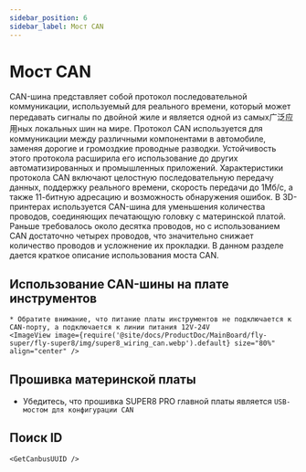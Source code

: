 ```yaml
---
sidebar_position: 6
sidebar_label: Мост CAN
---
```






# Мост CAN

CAN-шина представляет собой протокол последовательной коммуникации, используемый для реального времени, который может передавать сигналы по двойной жиле и является одной из самых广泛应用ных локальных шин на мире. Протокол CAN используется для коммуникации между различными компонентами в автомобиле, заменяя дорогие и громоздкие проводные разводки. Устойчивость этого протокола расширила его использование до других автоматизированных и промышленных приложений. Характеристики протокола CAN включают целостную последовательную передачу данных, поддержку реального времени, скорость передачи до 1Мб/с, а также 11-битную адресацию и возможность обнаружения ошибок.
В 3D-принтерах используется CAN-шина для уменьшения количества проводов, соединяющих печатающую головку с материнской платой. Раньше требовалось около десятка проводов, но с использованием CAN достаточно четырех проводов, что значительно снижает количество проводов и усложнение их прокладки.
В данном разделе дается краткое описание использования моста CAN.

## Использование CAN-шины на плате инструментов

    * Обратите внимание, что питание платы инструментов не подключается к CAN-порту, а подключается к линии питания 12V-24V
    <ImageView image={require('@site/docs/ProductDoc/MainBoard/fly-super/fly-super8/img/super8_wiring_can.webp').default} size="80%" align="center" />


## Прошивка материнской платы

* Убедитесь, что прошивка SUPER8 PRO главной платы является `USB-мостом для конфигурации CAN`


## Поиск ID

    <GetCanbusUUID />
